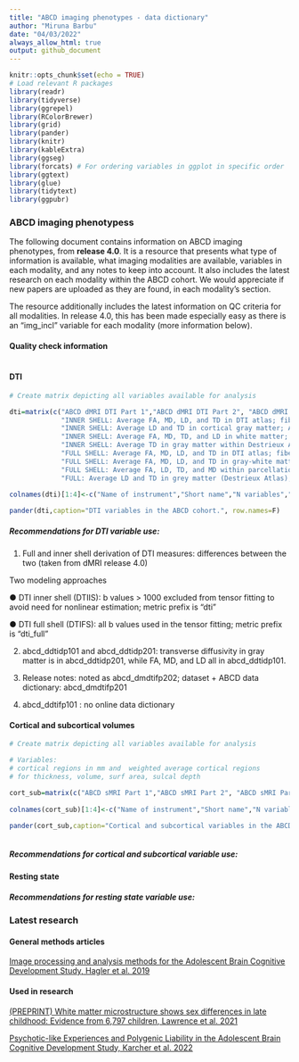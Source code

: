 ---
title: "ABCD imaging phenotypes - data dictionary"
author: "Miruna Barbu"
date: "04/03/2022"
always_allow_html: true
output: github_document
---

```{r setup, include=FALSE}
knitr::opts_chunk$set(echo = TRUE)
# Load relevant R packages
library(readr)
library(tidyverse)
library(ggrepel)
library(RColorBrewer)
library(grid)
library(pander)
library(knitr)
library(kableExtra)
library(ggseg)
library(forcats) # For ordering variables in ggplot in specific order
library(ggtext)
library(glue)
library(tidytext)
library(ggpubr)

```

### ABCD imaging phenotypess

The following document contains information on ABCD imaging phenotypes, from **release 4.0**. It is a resource that presents what type of information is available, what imaging modalities are available, variables in each modality, and any notes to keep into account. It also includes the latest research on each modality within the ABCD cohort. We would appreciate if new papers are uploaded as they are found, in each modality's section.

The resource additionally includes the latest information on QC criteria for all modalities. In release 4.0, this has been made especially easy as there is an "img_incl" variable for each modality (more information below).

#### Quality check information

```{r QC, echo=FALSE}




```

#### DTI

```{r DTI, echo=FALSE}
# Create matrix depicting all variables available for analysis 

dti=matrix(c("ABCD dMRI DTI Part 1","ABCD dMRI DTI Part 2", "ABCD dMRI DTI Destrieux Parcellations Part 1","ABCD dMRI DTI Destrieux Parcellations Part 2","ABCD dMRI DTI Full Part 1","ABCD dMRI DTI Full Part 2","ABCD dMRI DTI Full Destrieux Parcellations Part 1","ABCD dMRI DTI Full Destrieux Parcellations Part 2","ABCD dMRI RSI Part 1 (RNI: restricted normalized isotropic)","ABCD dMRI RSI Part 2 (RND: restricted normalized directional)","ABCD dMRI RSI Part 3 (RNT: restricted normalized total)","ABCD dMRI RSI Part 4 (HNI: hindered normalized isotropic)","ABCD dMRI RSI Part 5 (HND: hindered normalized directional)","ABCD dMRI RSI Part 6 (HNT: hindered normalized total)","ABCD dMRI RSI Part 7 (FNI: free normalized isotropic)","abcd_dti_p101","abcd_dti_p201","abcd_ddtidp101","abcd_ddtidp201","abcd_dmdtifp101","abcd_dmdtifp202","abcd_ddtifp101","abcd_ddtifp201","abcd_drsip101","abcd_drsip201","abcd_drsip301","abcd_drsip401","abcd_drsip501","abcd_drsip601","abcd_drsip701","760","425","980","830","767","218","980","840","","","","","","","",
             "INNER SHELL: Average FA, MD, LD, and TD in DTI atlas; fiber tract volume in mm (DTI atlas); average FA, MD, LD, and TD within ASEG ROIs; average FA, MD, LD, and TD within parcellations of sub-adjacent white matter for cortical ROIs; Average FA and MD within parcellations of gray matter for cortical ROIs",
             "INNER SHELL: Average LD and TD in cortical gray matter; Average FA, MD, LD, and TD in gray-white matter contrast",
             "INNER SHELL: Average FA, MD, TD, and LD in white matter; Average FA, MD, and LD in gray matter; all within Destrieux Atlas",
             "INNER SHELL: Average TD in gray matter within Destrieux Atlas; Average FA, MD, LD, and TD in gray-white matter contrast within Destriux Atlas ",
             "FULL SHELL: Average FA, MD, LD, and TD in DTI atlas; fiber tract volume in mm (DTI atlas); average FA, MD, LD, and TD within ASEG ROIs; average FA, MD, LD, and TD within parcellations of sub-adjacent white matter for cortical ROIs; Average FA and MD within parcellations of gray matter for cortical ROIs",
             "FULL SHELL: Average FA, MD, LD, and TD in gray-white matter contrast",
             "FULL SHELL: Average FA, LD, TD, and MD within parcellations of sub-adjacent white matter; FA, LD, and MD within parcellations of gray matter (Destrieux Atlas",
             "FULL: Average LD and TD in grey matter (Destrieux Atlas); Average FA, MD, LD, and TD in gray-white matter contrast (Destrieux Atlas)","","","","","","",""),nrow=15,ncol=4)
  
colnames(dti)[1:4]<-c("Name of instrument","Short name","N variables","Description")

pander(dti,caption="DTI variables in the ABCD cohort.", row.names=F)

```

##### Recommendations for DTI variable use:

1. Full and inner shell derivation of DTI measures: differences between the two (taken from dMRI release 4.0)

Two modeling approaches

● DTI inner shell (DTIIS): b values > 1000 excluded from tensor fitting to avoid need for nonlinear estimation; metric prefix is “dti”

● DTI full shell (DTIFS): all b values used in the tensor fitting; metric prefix is “dti_full”

2. abcd_ddtidp101 and abcd_ddtidp201: transverse diffusivity in gray matter is in abcd_ddtidp201, while FA, MD, and LD all in abcd_ddtidp101.

3. Release notes: noted as abcd_dmdtifp202; dataset + ABCD data dictionary: abcd_dmdtifp201

4. abcd_ddtifp101 : no online data dictionary

#### Cortical and subcortical volumes

```{r subc, echo=FALSE}
# Create matrix depicting all variables available for analysis 

# Variables: 
# cortical regions in mm and  weighted average cortical regions
# for thickness, volume, surf area, sulcal depth

cort_sub=matrix(c("ABCD sMRI Part 1","ABCD sMRI Part 2", "ABCD sMRI Part 3","ABCD sMRI Destrieux Parcellation Part 1","ABCD sMRI Destrieux Parcellation Part 2","ABCD sMRI Destrieux Parcellation Part 3","abcd_smrip102","abcd_smrip202","abcd_smrip302","abcd_mrisdp102","abcd_mrisdp202","abcd_mrisdp302","474","360","360","604","604","452","Measurement in mm and weighted-average (genetically derived parcellation with multiple clusters) for: thickness, volume, surface area, sulcal depth; subcortical volumes measurements","Average and weighted-mean T1 intensity of white matter and gray matter; cort-contrast white and gray matter (genetically derived parcellation with multiple clusters)","Average and weighted-mean T2 intensity of white matter and gray matter; cort-contrast white and gray matter (genetically derived parcellation with multiple clusters)","Measurement in mm mapped to Destrieux atlas for: thickness, volume, surface area, sulcal depth","Average and weighted-mean T1 intensity of white matter and gray matter; cort-contrast white and gray matter (genetically derived parcellation with multiple clusters); all mapped to Destrieux atlas","Average and weighted-mean T2 intensity of white matter and gray matter; cort-contrast white and gray matter (genetically derived parcellation with multiple clusters); all mapped to Destrieux atlas"),nrow=6,ncol=4)
  
colnames(cort_sub)[1:4]<-c("Name of instrument","Short name","N variables","Description")

pander(cort_sub,caption="Cortical and subcortical variables in the ABCD cohort.", row.names=F) 
  
```

##### Recommendations for cortical and subcortical variable use:

#### Resting state

##### Recommendations for resting state variable use:

### Latest research 

#### General methods articles

[Image processing and analysis methods for the Adolescent Brain Cognitive Development Study, Hagler et al. 2019](https://www.ncbi.nlm.nih.gov/pmc/articles/PMC6981278/)

#### Used in research

[(PREPRINT) White matter microstructure shows sex differences in late childhood: Evidence from 6,797 children, Lawrence et al. 2021](https://www.biorxiv.org/content/10.1101/2021.08.19.456728v1.abstract)

[Psychotic-like Experiences and Polygenic Liability in the Adolescent Brain Cognitive Development Study, Karcher et al. 2022](https://www.sciencedirect.com/science/article/pii/S2451902221001919?via%3Dihub)



